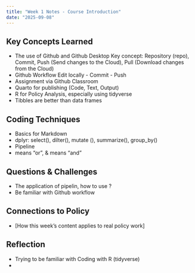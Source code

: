 ```yaml
---
title: "Week 1 Notes - Course Introduction"
date: "2025-09-08"
---
```


## Key Concepts Learned
- The use of Github and Github Desktop
Key concept: Repository (repo), Commit, Push (Send changes to the Cloud), Pull (Download changes from the Cloud)
- Github Workflow
Edit locally - Commit - Push
- Assignment via Github Classroom
- Quarto for publishing (Code, Text, Output)
- R for Policy Analysis, especially using tidyverse
- Tibbles are better than data frames

## Coding Techniques
- Basics for Markdown 
- dplyr: select(), dilter(), mutate (), summarize(), group_by()
- Pipeline
- | means “or”, & means “and”

## Questions & Challenges
- The application of pipelin, how to use ?
- Be familiar with Github workflow

## Connections to Policy
- [How this week's content applies to real policy work]

## Reflection
- Trying to be familiar with Coding with R (tidyverse)
- 

